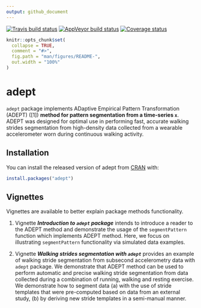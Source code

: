 ```yaml
---
output: github_document
---
```


[![Travis build status](https://travis-ci.com/martakarass/adept.svg?branch=master)](https://travis-ci.com/martakarass/adept)
[![AppVeyor build status](https://ci.appveyor.com/api/projects/status/github/martakarass/adept?branch=master&svg=true)](https://ci.appveyor.com/project/martakarass/adept)
[![Coverage status](https://codecov.io/gh/martakarass/adept/branch/master/graph/badge.svg)](https://codecov.io/github/martakarass/adept?branch=master)

<!-- README.md is generated from README.Rmd. Please edit that file -->

```r
knitr::opts_chunk$set(
  collapse = TRUE,
  comment = "#>",
  fig.path = "man/figures/README-",
  out.width = "100%"
)
```


# adept

`adept` package implements ADaptive Empirical Pattern Transformation (ADEPT) ([1]) **method for pattern segmentation from a time-series `x`**. ADEPT was designed for optimal use in performing fast, accurate walking strides segmentation from high-density data collected from a wearable accelerometer worn during continuous walking activity. 

## Installation

You can install the released version of adept from
[CRAN](https://CRAN.R-project.org) with:

``` r
install.packages("adept")
```

## Vignettes 

Vignettes are available to better explain package methods functionality. 

1. Vignette ***Introduction to `adept` package*** intends to introduce a reader to the ADEPT method and demonstrate the usage of the `segmentPattern` function which implements ADEPT method. Here, we focus on illustrating `segmentPattern` functionality via simulated data examples.

2. Vignette ***Walking strides segmentation with `adept`*** provides an example of walking stride segmentation from subsecond accelerometry data with `adept` package. We demonstrate that ADEPT method can be used to perform automatic and precise walking stride segmentation from data collected during a combination of running, walking and resting exercise. We demonstrate how to segment data (a) with the use of stride templates that were pre-computed based on data from an external study, (b) by deriving new stride templates in a semi-manual manner. 
